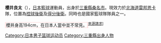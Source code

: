 {{Infobox basketball biography
| image =Sakurai_ryota_levanga.jpg
| team = 北海道雷邦恩卡
| medaltemplates =
{{MedalCountry | {{JPN}} }}
{{MedalCompetition|[[威廉·瓊斯盃國際籃球邀請賽|威廉·瓊斯盃國際籃球邀請賽]]}}
{{MedalBronze | [[第三十二屆威廉·瓊斯盃國際籃球邀請賽|2010 台北]]|[[日本国家男子篮球队|團隊]]}}

}}
'''櫻井良太'''（{{bd|1983年|3月13日||}}），[[日本|日本]][[籃球|籃球]]運動員，出身於[[三重縣|三重縣]][[桑名市|桑名市]]。現效力於[[北海道雷邦恩卡|北海道雷邦恩卡]]隊，位置為[[控球後衛|控球後衛]]及[[得分後衛|得分後衛]]。同時也是國家籃球隊隊員之一。

</sup><span class="noprint" style="border:1px solid #FFCCCC;border-left:3px #FFCCCC double; border-right: 3px double #FFCCCC;" title="紅色部份需要提供文獻來源">櫻井身高194cm，在日本人當中並不常見。</span><sup class="noprint">[[[Wikipedia:列明來源|來源請求]]]

[[Category:日本男子篮球运动员|Category:日本男子篮球运动员]]
[[Category:三重縣出身人物|Category:三重縣出身人物]]


{{Japan-sport-bio-stub}}